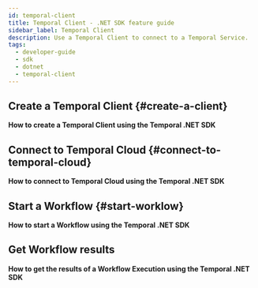 ```yaml
---
id: temporal-client
title: Temporal Client - .NET SDK feature guide
sidebar_label: Temporal Client
description: Use a Temporal Client to connect to a Temporal Service.
tags:
  - developer-guide
  - sdk
  - dotnet
  - temporal-client
---
```


## Create a Temporal Client {#create-a-client}

**How to create a Temporal Client using the Temporal .NET SDK**

<!-- CONTENT-->

## Connect to Temporal Cloud {#connect-to-temporal-cloud}

**How to connect to Temporal Cloud using the Temporal .NET SDK**

<!-- CONTENT-->

## Start a Workflow {#start-worklow}

**How to start a Workflow using the Temporal .NET SDK**

<!-- CONTENT-->
<!-- Call out setting Task Queue and Workflow Id-->

## Get Workflow results

**How to get the results of a Workflow Execution using the Temporal .NET SDK**

<!-- CONTENT-->
